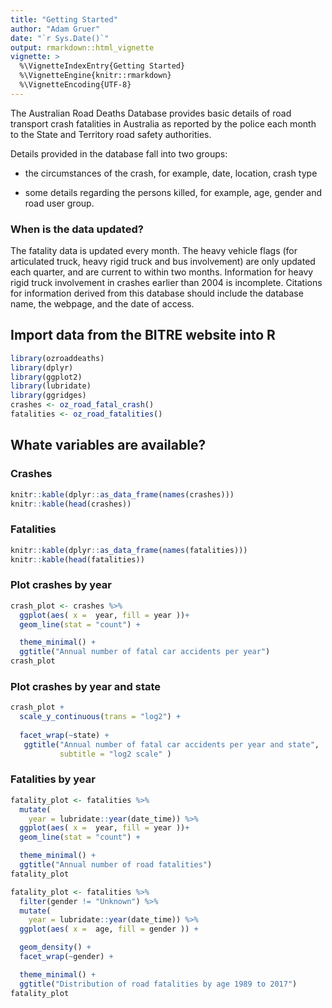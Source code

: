 ```yaml
---
title: "Getting Started"
author: "Adam Gruer"
date: "`r Sys.Date()`"
output: rmarkdown::html_vignette
vignette: >
  %\VignetteIndexEntry{Getting Started}
  %\VignetteEngine{knitr::rmarkdown}
  %\VignetteEncoding{UTF-8}
---
```


The Australian Road Deaths Database provides basic details of road transport crash fatalities in Australia as reported by the police each month to the State and Territory road safety authorities.

Details provided in the database fall into two groups:

* the circumstances of the crash, for example, date, location, crash type

* some details regarding the persons killed, for example, age, gender and road user group.

### When is the data updated?
The fatality data is updated every month.
The heavy vehicle flags (for articulated truck, heavy rigid truck and bus involvement) are only updated each quarter, and are current to within two months. Information for heavy rigid truck involvement in crashes earlier than 2004 is incomplete.
Citations for information derived from this database should include the database name, the webpage, and the date of access.

## Import data from the BITRE website into R
```r
library(ozroaddeaths)
library(dplyr)
library(ggplot2)
library(lubridate)
library(ggridges)
crashes <- oz_road_fatal_crash()
fatalities <- oz_road_fatalities()
```

## Whate variables are available?

### Crashes

```r
knitr::kable(dplyr::as_data_frame(names(crashes)))
knitr::kable(head(crashes))
```

### Fatalities

```r
knitr::kable(dplyr::as_data_frame(names(fatalities)))
knitr::kable(head(fatalities))
```

### Plot crashes by year

```r
crash_plot <- crashes %>%
  ggplot(aes( x =  year, fill = year ))+
  geom_line(stat = "count") +

  theme_minimal() +
  ggtitle("Annual number of fatal car accidents per year")
crash_plot

```



### Plot crashes by year and state

```r

crash_plot +
  scale_y_continuous(trans = "log2") +
  
  facet_wrap(~state) +
   ggtitle("Annual number of fatal car accidents per year and state",
           subtitle = "log2 scale" )


```

### Fatalities by year

```r
fatality_plot <- fatalities %>%
  mutate(
    year = lubridate::year(date_time)) %>%
  ggplot(aes( x =  year, fill = year ))+
  geom_line(stat = "count") +

  theme_minimal() +
  ggtitle("Annual number of road fatalities")
fatality_plot

```

```r
fatality_plot <- fatalities %>%
  filter(gender != "Unknown") %>%
  mutate(
    year = lubridate::year(date_time)) %>%
  ggplot(aes( x =  age, fill = gender )) +

  geom_density() +
  facet_wrap(~gender) +

  theme_minimal() +
  ggtitle("Distribution of road fatalities by age 1989 to 2017")
fatality_plot

```




